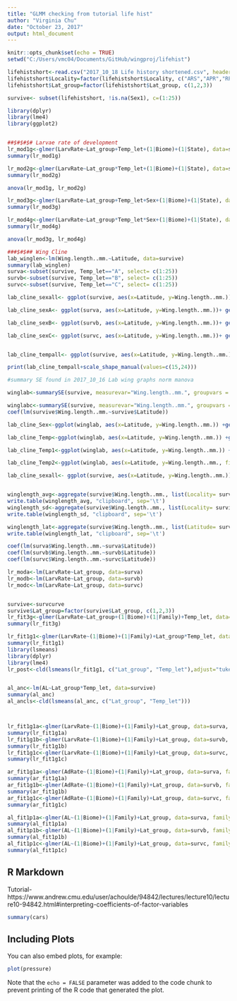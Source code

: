 ```yaml
---
title: "GLMM checking from tutorial life hist"
author: "Virginia Chu"
date: "October 23, 2017"
output: html_document
---
```


```r
knitr::opts_chunk$set(echo = TRUE)
setwd("C:/Users/vmc04/Documents/GitHub/wingproj/lifehist")

lifehistshort<-read.csv("2017_10_18 Life history shortened.csv", header=TRUE)
lifehistshort$Locality=factor(lifehistshort$Locality, c("ARS","APR","RPV","RMO","TLC","TPN","SJU"))
lifehistshort$Lat_group=factor(lifehistshort$Lat_group, c(1,2,3))

survive<- subset(lifehistshort, !is.na(Sex1), c=(1:25))

library(dplyr)
library(lme4)
library(ggplot2)


##$#$#$# Larvae rate of development
lr_mod1g<-glmer(LarvRate~Lat_group+Temp_let+(1|Biome)+(1|State), data=survive, family=Gamma)
summary(lr_mod1g)

lr_mod2g<-glmer(LarvRate~Lat_group*Temp_let+(1|Biome)+(1|State), data=survive, family=Gamma)
summary(lr_mod2g)

anova(lr_mod1g, lr_mod2g)

lr_mod3g<-glmer(LarvRate~Lat_group+Temp_let+Sex+(1|Biome)+(1|State), data=survive, family=Gamma)
summary(lr_mod3g)

lr_mod4g<-glmer(LarvRate~Lat_group*Temp_let*Sex+(1|Biome)+(1|State), data=survive, family=Gamma)
summary(lr_mod4g)

anova(lr_mod3g, lr_mod4g)

###$#$## Wing Cline
lab_winglen<-lm(Wing.length..mm.~Latitude, data=survive)
summary(lab_winglen)
surva<-subset(survive, Temp_let=="A", select= c(1:25))
survb<-subset(survive, Temp_let=="B", select= c(1:25))
survc<-subset(survive, Temp_let=="C", select= c(1:25))

lab_cline_sexall<- ggplot(survive, aes(x=Latitude, y=Wing.length..mm.))+ geom_point(aes(colour=Sex))+ geom_abline(intercept=2.587, slope=-0.01108396) +xlab("Latitude")+ ylab("Wing Length (mm)")+ ggtitle("Lab Wing length across increasing latitude")

lab_cline_sexA<- ggplot(surva, aes(x=Latitude, y=Wing.length..mm.))+ geom_point(aes(colour=Sex))+ geom_abline(intercept=2.587, slope=-0.01108396) +xlab("Latitude")+ ylab("Wing Length (mm)")+ ggtitle("Lab Wing length across increasing latitude (20C)")

lab_cline_sexB<- ggplot(survb, aes(x=Latitude, y=Wing.length..mm.))+ geom_point(aes(colour=Sex))+ geom_abline(intercept=2.587, slope=-0.01108396) +xlab("Latitude")+ ylab("Wing Length (mm)")+ ggtitle("Lab Wing length across increasing latitude (24C)")

lab_cline_sexC<- ggplot(survc, aes(x=Latitude, y=Wing.length..mm.))+ geom_point(aes(colour=Sex))+ geom_abline(intercept=2.587, slope=-0.01108396) +xlab("Latitude")+ ylab("Wing Length (mm)")+ ggtitle("Lab Wing length across increasing latitude (28C)")


lab_cline_tempall<- ggplot(survive, aes(x=Latitude, y=Wing.length..mm.))+ geom_point(aes(colour=Temp_let))+ geom_abline(intercept=2.587, slope=-0.01108396) +xlab("Latitude")+ ylab("Wing Length (mm)")+ ggtitle("Lab Wing length across increasing latitude")

print(lab_cline_tempall+scale_shape_manual(values=c(15,24)))

#summary SE found in 2017_10_16 Lab wing graphs norm manova

winglab<-summarySE(survive, measurevar="Wing.length..mm.", groupvars = c("Latitude","Biome", "Temp_num", "Sex"))

winglabc<-summarySE(survive, measurevar="Wing.length..mm.", groupvars = c("Latitude","Biome", "Temp_let", "Sex"))
coef(lm(survive$Wing.length..mm.~survive$Latitude))

lab_cline_Sex<-ggplot(winglab, aes(x=Latitude, y=Wing.length..mm.)) +geom_errorbar(aes(ymin=Wing.length..mm.-se, ymax=Wing.length..mm.+se), width=.1)+ geom_point(aes(colour=Sex))+ geom_abline(intercept=2.587, slope=-0.01108396) +xlab("Latitude")+ ylab("Wing Length (mm)")+ ggtitle("Lab Wing length across increasing latitude")

lab_cline_Temp<-ggplot(winglab, aes(x=Latitude, y=Wing.length..mm.)) +geom_errorbar(aes(ymin=Wing.length..mm.-se, ymax=Wing.length..mm.+se), width=.1)+ geom_point(aes(colour=Temp_num))+ geom_abline(intercept=2.587, slope=-0.01108396) +xlab("Latitude")+ ylab("Wing Length (mm)")+ ggtitle("Lab Wing length across increasing latitude")

lab_cline_Temp1<-ggplot(winglab, aes(x=Latitude, y=Wing.length..mm.)) + geom_abline(intercept=2.587, slope=-0.01108396) +xlab("Latitude")+ ylab("Wing Length (mm)")+ ggtitle("Lab Wing length across increasing latitude")

lab_cline_Temp2<-ggplot(winglab, aes(x=Latitude, y=Wing.length..mm., fill=Temp_num)) +  geom_abline(intercept=2.587, slope=-0.01108396) +xlab("Latitude")+ ylab("Wing Length (mm)")+ ggtitle("Lab Wing length across increasing latitude")

lab_cline_sexall<- ggplot(survive, aes(x=Latitude, y=Wing.length..mm.))+ geom_abline(intercept=2.587, slope=-0.01108396) +geom_point() +xlab("Latitude")+ ylab("Wing Length (mm)") 


winglength_avg<-aggregate(survive$Wing.length..mm., list(Locality= survive$Locality, Sex=survive$Sex, Temperature=survive$Temp_num), mean , na.rm=TRUE)
write.table(winglength_avg, "clipboard", sep='\t')
winglength_sd<-aggregate(survive$Wing.length..mm., list(Locality= survive$Locality, Sex=survive$Sex, Temperature=survive$Temp_num), sd, na.rm=TRUE)
write.table(winglength_sd, "clipboard", sep='\t')

winglength_lat<-aggregate(survive$Wing.length..mm., list(Latitude= survive$Latitude, Sex=survive$Sex, Temperature=survive$Temp_num), mean , na.rm=TRUE)
write.table(winglength_lat, "clipboard", sep='\t')

coef(lm(surva$Wing.length..mm.~surva$Latitude))
coef(lm(survb$Wing.length..mm.~survb$Latitude))
coef(lm(survc$Wing.length..mm.~survc$Latitude))

lr_moda<-lm(LarvRate~Lat_group, data=surva)
lr_modb<-lm(LarvRate~Lat_group, data=survb)
lr_modc<-lm(LarvRate~Lat_group, data=survc)


survive<-survcurve
survive$Lat_group=factor(survive$Lat_group, c(1,2,3))
lr_fit3g<-glmer(LarvRate~Lat_group+(1|Biome)+(1|Family)+Temp_let, data=survive, family=Gamma)
summary(lr_fit3g)

lr_fit1g1<-glmer(LarvRate~(1|Biome)+(1|Family)+Lat_group*Temp_let, data=survive, family=Gamma)
summary(lr_fit1g1)
library(lsmeans)
library(dplyr)
library(lme4)
lr_post<-cld(lsmeans(lr_fit1g1, c("Lat_group", "Temp_let"),adjust="tukey", type="response"))


al_anc<-lm(AL~Lat_group*Temp_let, data=survive)
summary(al_anc)
al_ancls<-cld(lsmeans(al_anc, c("Lat_group", "Temp_let")))



lr_fit1g1a<-glmer(LarvRate~(1|Biome)+(1|Family)+Lat_group, data=surva, family=Gamma)
summary(lr_fit1g1a)
lr_fit1g1b<-glmer(LarvRate~(1|Biome)+(1|Family)+Lat_group, data=survb, family=Gamma)
summary(lr_fit1g1b)
lr_fit1g1c<-glmer(LarvRate~(1|Biome)+(1|Family)+Lat_group, data=survc, family=Gamma)
summary(lr_fit1g1c)

ar_fit1g1a<-glmer(AdRate~(1|Biome)+(1|Family)+Lat_group, data=surva, family=Gamma)
summary(ar_fit1g1a)
ar_fit1g1b<-glmer(AdRate~(1|Biome)+(1|Family)+Lat_group, data=survb, family=Gamma)
summary(ar_fit1g1b)
ar_fit1g1c<-glmer(AdRate~(1|Biome)+(1|Family)+Lat_group, data=survc, family=Gamma)
summary(ar_fit1g1c)

al_fit1p1a<-glmer(AL~(1|Biome)+(1|Family)+Lat_group, data=surva, family=poisson)
summary(al_fit1p1a)
al_fit1p1b<-glmer(AL~(1|Biome)+(1|Family)+Lat_group, data=survb, family=poisson)
summary(al_fit1p1b)
al_fit1p1c<-glmer(AL~(1|Biome)+(1|Family)+Lat_group, data=survc, family=poisson)
summary(al_fit1p1c)
```

## R Markdown

Tutorial- https://www.andrew.cmu.edu/user/achoulde/94842/lectures/lecture10/lecture10-94842.html#interpreting-coefficients-of-factor-variables

```r
summary(cars)
```

## Including Plots

You can also embed plots, for example:

```r
plot(pressure)
```

Note that the `echo = FALSE` parameter was added to the code chunk to prevent printing of the R code that generated the plot.
